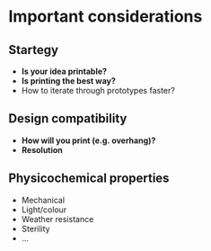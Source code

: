 # Important considerations {-}

## Startegy {-}

* **Is your idea printable?**
* **Is printing the best way?**
* How to iterate through prototypes faster?

## Design compatibility{-}

* **How will you print (e.g. overhang)?**
* **Resolution**


## Physicochemical properties {-}
* Mechanical
* Light/colour
* Weather resistance
* Sterility
* ...
